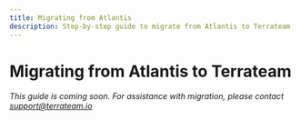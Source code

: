 ```yaml
---
title: Migrating from Atlantis
description: Step-by-step guide to migrate from Atlantis to Terrateam
---
```


# Migrating from Atlantis to Terrateam

*This guide is coming soon. For assistance with migration, please contact support@terrateam.io*